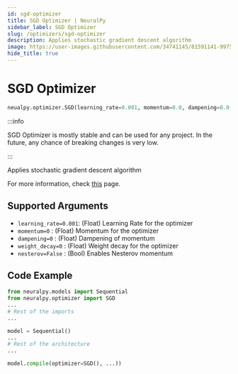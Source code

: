 ```yaml
---
id: sgd-optimizer
title: SGD Optimizer | NeuralPy
sidebar_label: SGD Optimizer
slug: /optimizers/sgd-optimizer
description: Applies stochastic gradient descent algorithm
image: https://user-images.githubusercontent.com/34741145/81591141-99752900-93d9-11ea-9ef6-cc2c68daaa19.png
hide_title: true
---
```


# SGD Optimizer

```python
neualpy.optimizer.SGD(learning_rate=0.001, momentum=0.0, dampening=0.0, weight_decay=0.0, nesterov=False)
```

:::info

SGD Optimizer is mostly stable and can be used for any project. In the future, any chance of breaking changes is very low.

:::

Applies stochastic gradient descent algorithm

For more information, check [this](https://pytorch.org/docs/stable/optim.html#torch.optim.SGD) page.

## Supported Arguments

- `learning_rate=0.001`: (Float) Learning Rate for the optimizer
- `momentum=0` : (Float) Momentum for the optimizer
- `dampening=0` : (Float) Dampening of momentum
- `weight_decay=0` : (Float) Weight decay for the optimizer
- `nesterov=False` : (Bool) Enables Nesterov momentum

## Code Example

```python
from neuralpy.models import Sequential
from neuralpy.optimizer import SGD
...
# Rest of the imports
...

model = Sequential()
...
# Rest of the architecture
...

model.compile(optimizer=SGD(), ...))
```
